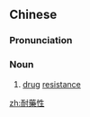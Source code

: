 {{also|耐药性}}
==Chinese==
{{zh-forms|s=耐药性|type=21}}
{{wikipedia|lang=zh}}

===Pronunciation===
{{zh-pron
|m=nàiyàoxìng
|c=noi6 joek6 sing3
|cat=n
}}

===Noun===
{{zh-noun}}

# {{lb|zh|pharmacology}} [[drug]] [[resistance]]

[[zh:耐藥性]]